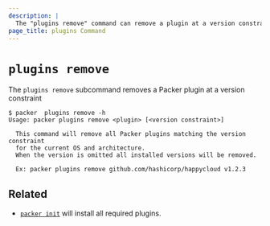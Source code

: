 ```yaml
---
description: |
  The "plugins remove" command can remove a plugin at a version constraint.
page_title: plugins Command
---
```


# `plugins remove`

The `plugins remove` subcommand removes a Packer plugin at a version constraint

```shell-session
$ packer  plugins remove -h
Usage: packer plugins remove <plugin> [<version constraint>]

  This command will remove all Packer plugins matching the version constraint
  for the current OS and architecture.
  When the version is omitted all installed versions will be removed.

  Ex: packer plugins remove github.com/hashicorp/happycloud v1.2.3
```

## Related

- [`packer init`](/packer/docs/commands/init) will install all required plugins.
